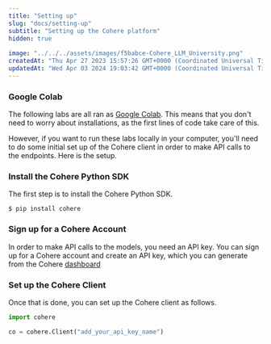 ```yaml
---
title: "Setting up"
slug: "docs/setting-up"
subtitle: "Setting up the Cohere platform"
hidden: true
 
image: "../../../assets/images/f5babce-Cohere_LLM_University.png"
createdAt: "Thu Apr 27 2023 15:57:26 GMT+0000 (Coordinated Universal Time)"
updatedAt: "Wed Apr 03 2024 19:03:42 GMT+0000 (Coordinated Universal Time)"
---
```

### Google Colab

The following labs are all ran as <a target="_blank" href="https://colab.research.google.com/">Google Colab</a>. This means that you don't need to worry about installations, as the first lines of code take care of this.

However, if you want to run these labs locally in your computer, you'll need to do some initial set up of the Cohere client in order to make API calls to the endpoints. Here is the setup.

### Install the Cohere Python SDK

The first step is to install the Cohere Python SDK.

```
$ pip install cohere
```

### Sign up for a Cohere Account

In order to make API calls to the models, you need an API key. You can sign up for a Cohere account and create an API key, which you can generate from the Cohere <a target="_blank" href="https://dashboard.cohere.com/register?ref=txt.cohere.com&amp;__hstc=14363112.fb39cf5aec47995e64cd26603e2e04d9.1682489949734.1683512904818.1683517385804.31&amp;__hssc=14363112.54.1683517385804&amp;__hsfp=3640182760">dashboard</a>

### Set up the Cohere Client

Once that is done, you can set up the Cohere client as follows.

```python PYTHON
import cohere

co = cohere.Client("add_your_api_key_name")
```
